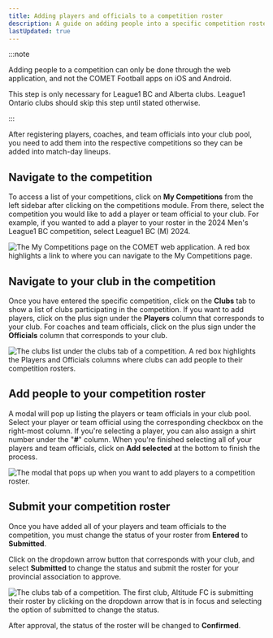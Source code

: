 ```yaml
---
title: Adding players and officials to a competition roster
description: A guide on adding people into a specific competition roster in COMET
lastUpdated: true
---
```



:::note

Adding people to a competition can only be done through the web application, and not the COMET Football apps on iOS and Android.

This step is only necessary for League1 BC and Alberta clubs. League1 Ontario clubs should skip this step until stated otherwise.

:::

After registering players, coaches, and team officials into your club pool, you need to add them into the respective competitions so they can be added into match-day lineups.

## Navigate to the competition

To access a list of your competitions, click on **My Competitions** from the left sidebar after clicking on the competitions module. From there, select the competition you would like to add a player or team official to your club. For example, if you wanted to add a player to your roster in the 2024 Men's League1 BC competition, select League1 BC (M) 2024.


<Image
  src={myCompetitions}
  alt='The My Competitions page on the COMET web application. A red box highlights a link to where you can navigate to the My Competitions page.'
/>

## Navigate to your club in the competition

Once you have entered the specific competition, click on the **Clubs** tab to show a list of clubs participating in the competition. If you want to add players, click on the plus sign under the **Players** column that corresponds to your club. For coaches and team officials, click on the plus sign under the **Officials** column that corresponds to your club.


<Image
  src={competitionClubsList}
  alt='The clubs list under the clubs tab of a competition. A red box highlights the Players and Officials columns where clubs can add people to their competition rosters.'
/>

## Add people to your competition roster

A modal will pop up listing the players or team officials in your club pool. Select your player or team official using the corresponding checkbox on the right-most column. If you're selecting a player, you can also assign a shirt number under the "**#**" column. When you're finished selecting all of your players and team officials, click on **Add selected** at the bottom to finish the process.


<Image
  src={addToCompetitionRoster}
  alt='The modal that pops up when you want to add players to a competition roster.'
/>

## Submit your competition roster

Once you have added all of your players and team officials to the competition, you must change the status of your roster from **Entered** to **Submitted**.

Click on the dropdown arrow button that corresponds with your club, and select **Submitted** to change the status and submit the roster for your provincial association to approve.


<Image
  src={submitRoster}
  alt='The clubs tab of a competition. The first club, Altitude FC is submitting their roster by clicking on the dropdown arrow that is in focus and selecting the option of submitted to change the status.'
/>

After approval, the status of the roster will be changed to **Confirmed**.
